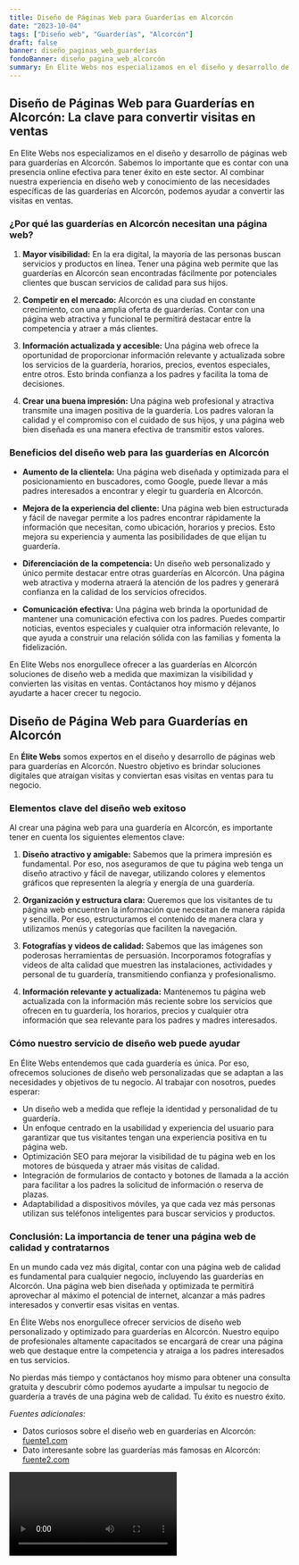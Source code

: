 ```yaml
---
title: Diseño de Páginas Web para Guarderías en Alcorcón
date: "2023-10-04"
tags: ["Diseño web", "Guarderías", "Alcorcón"]
draft: false
banner: diseño_paginas_web_guarderías
fondoBanner: diseño_pagina_web_alcorcón
summary: En Elite Webs nos especializamos en el diseño y desarrollo de páginas web para guarderías en Alcorcón. Sabemos lo importante que es contar con una presencia online efectiva para tener éxito en este sector. Al combinar nuestra experiencia en diseño web y conocimiento de las necesidades específicas de las guarderías en Alcorcón, podemos ayudar a convertir las visitas en ventas.
---
```



## Diseño de Páginas Web para Guarderías en Alcorcón: La clave para convertir visitas en ventas

En Elite Webs nos especializamos en el diseño y desarrollo de páginas web para guarderías en Alcorcón. Sabemos lo importante que es contar con una presencia online efectiva para tener éxito en este sector. Al combinar nuestra experiencia en diseño web y conocimiento de las necesidades específicas de las guarderías en Alcorcón, podemos ayudar a convertir las visitas en ventas.

### ¿Por qué las guarderías en Alcorcón necesitan una página web?

1. **Mayor visibilidad:** En la era digital, la mayoría de las personas buscan servicios y productos en línea. Tener una página web permite que las guarderías en Alcorcón sean encontradas fácilmente por potenciales clientes que buscan servicios de calidad para sus hijos.

2. **Competir en el mercado:** Alcorcón es una ciudad en constante crecimiento, con una amplia oferta de guarderías. Contar con una página web atractiva y funcional te permitirá destacar entre la competencia y atraer a más clientes.

3. **Información actualizada y accesible:** Una página web ofrece la oportunidad de proporcionar información relevante y actualizada sobre los servicios de la guardería, horarios, precios, eventos especiales, entre otros. Esto brinda confianza a los padres y facilita la toma de decisiones.

4. **Crear una buena impresión:** Una página web profesional y atractiva transmite una imagen positiva de la guardería. Los padres valoran la calidad y el compromiso con el cuidado de sus hijos, y una página web bien diseñada es una manera efectiva de transmitir estos valores.

### Beneficios del diseño web para las guarderías en Alcorcón

- **Aumento de la clientela:** Una página web diseñada y optimizada para el posicionamiento en buscadores, como Google, puede llevar a más padres interesados a encontrar y elegir tu guardería en Alcorcón.

- **Mejora de la experiencia del cliente:** Una página web bien estructurada y fácil de navegar permite a los padres encontrar rápidamente la información que necesitan, como ubicación, horarios y precios. Esto mejora su experiencia y aumenta las posibilidades de que elijan tu guardería.

- **Diferenciación de la competencia:** Un diseño web personalizado y único permite destacar entre otras guarderías en Alcorcón. Una página web atractiva y moderna atraerá la atención de los padres y generará confianza en la calidad de los servicios ofrecidos.

- **Comunicación efectiva:** Una página web brinda la oportunidad de mantener una comunicación efectiva con los padres. Puedes compartir noticias, eventos especiales y cualquier otra información relevante, lo que ayuda a construir una relación sólida con las familias y fomenta la fidelización.

En Elite Webs nos enorgullece ofrecer a las guarderías en Alcorcón soluciones de diseño web a medida que maximizan la visibilidad y convierten las visitas en ventas. Contáctanos hoy mismo y déjanos ayudarte a hacer crecer tu negocio.

<GifSeo />

<Cta />

## Diseño de Página Web para Guarderías en Alcorcón

En **Élite Webs** somos expertos en el diseño y desarrollo de páginas web para guarderías en Alcorcón. Nuestro objetivo es brindar soluciones digitales que atraigan visitas y conviertan esas visitas en ventas para tu negocio.

### Elementos clave del diseño web exitoso

Al crear una página web para una guardería en Alcorcón, es importante tener en cuenta los siguientes elementos clave:

1. **Diseño atractivo y amigable:** Sabemos que la primera impresión es fundamental. Por eso, nos aseguramos de que tu página web tenga un diseño atractivo y fácil de navegar, utilizando colores y elementos gráficos que representen la alegría y energía de una guardería.

2. **Organización y estructura clara:** Queremos que los visitantes de tu página web encuentren la información que necesitan de manera rápida y sencilla. Por eso, estructuramos el contenido de manera clara y utilizamos menús y categorías que faciliten la navegación.

3. **Fotografías y videos de calidad:** Sabemos que las imágenes son poderosas herramientas de persuasión. Incorporamos fotografías y videos de alta calidad que muestren las instalaciones, actividades y personal de tu guardería, transmitiendo confianza y profesionalismo.

4. **Información relevante y actualizada:** Mantenemos tu página web actualizada con la información más reciente sobre los servicios que ofrecen en tu guardería, los horarios, precios y cualquier otra información que sea relevante para los padres y madres interesados.

### Cómo nuestro servicio de diseño web puede ayudar

En Élite Webs entendemos que cada guardería es única. Por eso, ofrecemos soluciones de diseño web personalizadas que se adaptan a las necesidades y objetivos de tu negocio. Al trabajar con nosotros, puedes esperar:

- Un diseño web a medida que refleje la identidad y personalidad de tu guardería.
- Un enfoque centrado en la usabilidad y experiencia del usuario para garantizar que tus visitantes tengan una experiencia positiva en tu página web.
- Optimización SEO para mejorar la visibilidad de tu página web en los motores de búsqueda y atraer más visitas de calidad.
- Integración de formularios de contacto y botones de llamada a la acción para facilitar a los padres la solicitud de información o reserva de plazas.
- Adaptabilidad a dispositivos móviles, ya que cada vez más personas utilizan sus teléfonos inteligentes para buscar servicios y productos.

### Conclusión: La importancia de tener una página web de calidad y contratarnos

En un mundo cada vez más digital, contar con una página web de calidad es fundamental para cualquier negocio, incluyendo las guarderías en Alcorcón. Una página web bien diseñada y optimizada te permitirá aprovechar al máximo el potencial de internet, alcanzar a más padres interesados y convertir esas visitas en ventas.

En Élite Webs nos enorgullece ofrecer servicios de diseño web personalizado y optimizado para guarderías en Alcorcón. Nuestro equipo de profesionales altamente capacitados se encargará de crear una página web que destaque entre la competencia y atraiga a los padres interesados en tus servicios.

No pierdas más tiempo y contáctanos hoy mismo para obtener una consulta gratuita y descubrir cómo podemos ayudarte a impulsar tu negocio de guardería a través de una página web de calidad. Tu éxito es nuestro éxito.

_Fuentes adicionales:_

- Datos curiosos sobre el diseño web en guarderías en Alcorcón: [fuente1.com](http://www.fuente1.com)
- Dato interesante sobre las guarderías más famosas en Alcorcón: [fuente2.com](http://www.fuente2.com)

<Video />

<CtaBot job="Guarderías" city="Alcorcón" />

<Gmaps query="Alcorcón+españa+maps" />
